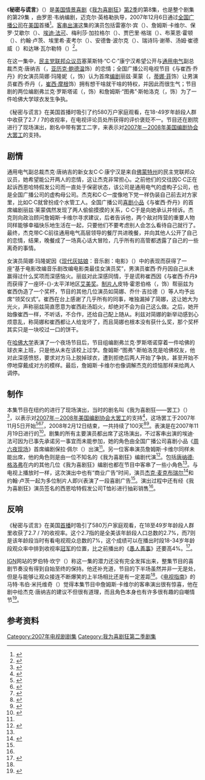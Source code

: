 {{noteTA
|G1=Movie
|G2=Show
|1=zh-cn:我为喜剧狂;zh-tw:超級製作人;zh-hk:娛樂揸Fit人;
|2=zh-hk:珍·嘉露絲姬;zh-cn=简·科拉克斯基;
}}
{{Infobox television episode
| Title        = 秘密与谎言<br>Secrets and Lies
| Series       = [[我为喜剧狂|我为喜剧狂]]
| Image        =  <!-- No-free image with insufficient rationale [[Image:Josh,_Tracy_and_Jenna_(Secrets_and_Lies).png|250px]] -->
| Caption      = Tracy accepting his fake Pacific Rim Emmy at the staged event
| Season       = 2
| Episode      = 8
| Airdate      = {{Start date|2007|12|06}}
| Production   = 208<ref name="ign">{{cite web|url=http://uk.ign.com/articles/2007/12/08/30-rock-secrets-and-lies-review |title=''30 Rock'': "Secrets and Lies" Review |accessdate=2008-08-11 |last=Canning |first=Robert |date=2007-12-07 |publisher=IGN |deadurl=no |archiveurl=https://web.archive.org/web/20120216072530/http://uk.tv.ign.com/articles/840/840180p1.html |archivedate=2012-02-16 }}</ref>
| Writer       = 罗恩·韦纳（{{lang|en|Ron Weiner}}）
| Director     = {{link-en|迈克尔·英格勒|Michael Engler}}
| Music        =
| Photographer = 瓦尼亚·西恩祖尔（{{lang|en|Vanja Černjul}}）
| Guests       = 
*{{link-en|詹姆斯·卡维尔|James Carville}}以自己的真实身份出场
*[[约翰·卢茨|约翰·卢茨]]饰J·D·卢兹（{{lang|en|J.D. Lutz}}）
*[[埃迪·法可|埃迪·法可]]饰C·C·康宁汉（{{lang|en|C.C. Cunningham}}）
*{{link-en|瑞诗玛·谢蒂|Reshma Shetty}}饰聚会服务员
| Episode list = [[我为喜剧狂_(第2季)|《我为喜剧狂》第2季]]<br>[[我为喜剧狂剧集列表|《我为喜剧狂》剧集列表]]
| Prev         = [[美洲狮_(我为喜剧狂)|美洲狮]]
| Next         = [[鲁达圣诞节|鲁达圣诞节]]
}}

《'''秘密与谎言'''》（{{lang|en|Secrets and Lies}}）是[[美国|美国]][[情景喜剧|情景喜剧]]《[[我为喜剧狂|我为喜剧狂]]》[[我为喜剧狂_(第2季)|第2季]]的第8集，也是整个剧集的第29集 ，由罗恩·韦纳编剧，迈克尔·英格勒执导，2007年12月6日通过[[全国广播公司|全国广播公司]]在[[美国电视|美国]]首播<ref name="variety">{{cite web|url=http://www.screenrush.co.uk/television/television-813/season-5594/ |title=30 Rock: Episodes Season 2 |publisher=Screenrush (AlloCiné) |accessdate=2013-09-08 |location=London |archiveurl=https://web.archive.org/web/20120730001603/http://www.screenrush.co.uk/television/television-813/season-5594/ |archivedate=2012-07-30 |deadurl=no }}</ref>。[[友情客串|客串出演]]这集的演员包括雷塞尔·宾（{{lang|en|Reathel Bean}}）、詹姆斯·卡维尔、保罗·艾歇尔（{{lang|en|Paul Eichel}}）、[[埃迪·法可|埃迪·法可]]、梅利莎·加拉格尔（{{lang|en|Melissa Gallagher}}）、贾巴里·格瑞（{{lang|en|Jabari Gray}}）、布莱恩·霍顿（{{lang|en|Blaine Horton}}）、约翰·卢茨、埃里希·麦考尔（{{lang|en|Erich McCall}}）、安德鲁·波尔克（{{lang|en|Andrew Polk}}）、瑞诗玛·谢蒂、汤姆·崔德威（{{lang|en|Tom Treadwell}}）和达琳·瓦尔勒特（{{lang|en|Darlene Violette}}）<ref>{{cite web|url=http://www.imdb.com/title/tt1001593/ |title=30 Rock: Season 2, Episode 8 Secrets and Lies (6 Dec. 2007) |publisher=Amazon |work=IMDb |accessdate=2013-09-08 |deadurl=no |archivedate=2011-12-21 |archiveurl=https://web.archive.org/web/20111221222212/http://www.imdb.com/title/tt1001593/ }}</ref>。

在这一集中，[[民主党_(美国)|民主党]][[联邦众议员|联邦众议员]]塞莱斯特·“C·C·”康宁汉希望公开与[[通用电气|通用电气]]副总裁杰克·唐纳吉（{{lang|en|Jack Donaghy}}，[[亚历克·鲍德温|亚历克·鲍德温]]饰）的恋情；全国广播公司电视节目《{{lang|en|TGS}}与崔西·乔丹》的女演员简娜·玛隆妮（{{lang|en|Jenna Maroney}}，{{link-en|简·科拉克斯基|Jane Krakowski}}饰）认为首席[[编剧|编剧]]丽兹·莱蒙（{{lang|en|Liz Lemon}}，[[蒂娜·菲|蒂娜·菲]]饰）让男演员崔西·乔丹（{{lang|en|Tracy Jordan}}，[[崔西·摩根|崔西·摩根]]饰）拥有想干啥就干啥的特权，并因此而很生气；节目剧的两位编剧弗兰克·罗斯塔诺（{{lang|en|Frank Rossitano}}，{{link-en|贾达·弗雷德兰德|Judah Friedlander}}饰）和詹姆斯·“图弗”·斯帕洛克（{{lang|en|James "Toofer" Spurlock}}，{{link-en|凯斯·鲍威尔|Keith Powell}}饰）为了一件哈佛大学球衣发生争执。

《秘密与谎言》在美国首播时吸引了约580万户家庭观看，在18-49岁年龄段人群中收获了2.7 / 7的收视率，在电视评论员处所获得的评价褒贬不一。节目还在剧院进行了现场演出，剧名中带有罢工二字，来表示对[[2007年－2008年美国编剧协会大罢工|2007年－2008年美国编剧协会大罢工]]的支持。

==剧情==
通用电气副总裁杰克·唐纳吉的新女友C·C·康宁汉是来自[[佛蒙特州|佛蒙特州]]的民主党联邦众议员，她希望能公开两人的恋情，这让杰克非常担心。之前他们的交往因C·C正在起诉西恩哈特假发公司而一直处于保密状态，该公司是通用电气的虚构子公司，也是全国广播公司的虚构母公司。杰克和C·C一度像地下党一样伪装自己前去对方家里，比如C·C就曾扮成个水管工人。全国广播公司[[喜剧小品|喜剧小品]]《{{lang|en|TGS}}与崔西·乔丹》的首席编剧丽兹·莱蒙偶然发现了两人偷偷摸摸的关系，C·C于是向她承认并倾诉。杰克则向政治顾问詹姆斯·卡维尔寻求建议，后者告诉他，两个敌对阵营的重要人物同样能够幸福快乐地生活在一起，只要他们不要考虑别人会怎么看待自己就行了。最终，杰克带C·C前往通用电气高层领导的餐厅共进晚餐，并向其他人公开了自己的恋情，结果，晚餐成了一场真心话大冒险，几乎所有的高管都透露了自己的一些离奇的事情。

女演员简娜·玛隆妮因《[[现代灰姑娘|现代灰姑娘]]：音乐剧：电影》（{{lang|en|Mystic Pizza: The Musical: The Movie}}）中的表现而获得了一座“基于电影改编音乐剧改编电影类最佳女演员奖”，男演员崔西·乔丹因自己从未赢得过什么奖项而深感恼火。丽兹对此深感同情，于是谎称崔西因《{{lang|en|TGS}}与崔西·乔丹》而获得了一座环-{}-太平洋地区[[艾美奖|艾美奖]]。[[制片人|制片人]]皮特·霍恩伯格（{{lang|en|Pete Hornberger}}，{{link-en|斯科特·安第斯|Scott Adsit}}饰）帮丽兹为崔西伪造了一个奖杯，节目的其他几位演员如简娜、乔什·吉拉德（{{lang|en|Josh Girard}}）等人均予出席“领奖仪式”。崔西在台上感谢了几乎所有的同事，唯独漏掉了简娜，这让她大为光火，声称丽兹简直愿意为崔西赴汤蹈火，却绝对不会为自己这么做。之后，她开始像崔西一样，不听话，不合作，还给自己配上随从。利兹对简娜的新举动感到心烦意乱，称简娜和崔西都让人给宠坏了，而且简娜也根本没有获什么奖，那个奖杯其实只是一块咬过一口的饼干。

在[[哈佛大学|哈佛大学]]表演了一个夜场节目后，节目组编剧弗兰克·罗斯塔诺穿着一件哈佛的球衣来上班，只是他从未在该校上过学。詹姆斯·“图弗”·斯帕洛克是哈佛校友，他对此深感愤怒，要求对方马上脱掉球衣，遭到拒绝后两人开始了争执，甚至开始不停地穿戴成对方的模样。最后，詹姆斯·卡维尔也像调解杰克的烦恼那样来给两人调停。

==制作==
本集节目在纽约的{{link-en|正直公民旅团剧院|Upright Citizens Brigade Theatre}}进行了现场演出，当时的剧名叫《我为喜剧狂——罢工》（{{lang|en|30 Rock — On Strike!}}）<ref name="huffingtonucb">{{cite news|first=Rachel |last=Sklar |authorlink= |coauthors= |title=''30 Rock'' Live! Dry-Humping, Boob-Grabbing And Other Fun Times At The UCB |url=http://www.huffingtonpost.com/2007/11/20/30-rock-live-dryhumping-b_n_73470.html? |publisher=''The Huffington Post'' |date=2007-11-20 |accessdate=2013-09-08 |deadurl=no |archivedate=2009-08-02 |archiveurl=https://web.archive.org/web/20090802235931/http://www.huffingtonpost.com/2007/11/20/30-rock-live-dryhumping-b_n_73470.html }}</ref>，以表示对[[2007年－2008年美国编剧协会大罢工|2007年－2008年美国编剧协会大罢工]]的支持<ref name="tvcom">{{cite news|first=Tim |last=Surette |authorlink= |coauthors= |title=''SNL'', ''30 Rock'' hitting stage |url=http://www.tv.com/news/snl-30-rock-hitting-stage-10472/ |publisher=''TV.com'' |deadurl=no |date=2007-11-16 |accessdate=2013-09-08 |archivedate=2012-11-14 |archiveurl=https://web.archive.org/web/20121114121032/http://www.tv.com/news/snl-30-rock-hitting-stage-10472/ }}</ref>，这场罢工于2007年11月5日开始<ref>{{cite news |first=Michael |last=Cieply |title=Writers Begin Strike as Talks Break Off |url=http://www.nytimes.com/2007/11/05/business/media/05strike.html |publisher=''The New York Times'' |date=2007-11-05 |accessdate=2013-08-31 |archive-date=2014-10-03 |archive-url=https://web.archive.org/web/20141003091145/http://www.nytimes.com/2007/11/05/business/media/05strike.html |dead-url=no }}</ref><ref>{{cite news|url=http://variety.com/2007/scene/news/wga-goes-on-strike-1117975364/ |title=WGA goes on strike |accessdate=2013-09-08 |last=McNary |first=Dave |date=2007-11-04 |publisher=''Variety'' |archiveurl=https://web.archive.org/web/20071107093441/http://www.variety.com/article/VR1117975364.html?categoryid=1066&cs=1 |archivedate=2007-11-07 |deadurl=no }}</ref><ref>{{cite news|first=Brian |last=Stelter |title=Writers’ Strike Begins; Negotiations Break Down; Silver Lining For Networks? |deadurl=no |archivedate=2012-07-22 |archiveurl=https://web.archive.org/web/20120722210505/http://mediadecoder.blogs.nytimes.com/2007/11/05/writers-strike-begins-negotiations-break-down-silver-lining-for-networks/ |url=http://mediadecoder.blogs.nytimes.com/2007/11/05/writers-strike-begins-negotiations-break-down-silver-lining-for-networks/?_r=0 |publisher=''The New York Times'' |date=2007-11-05 |accessdate=2013-09-08 }}</ref>，2008年2月12日结束，一共持续了100天<ref>{{cite news|first=Cynthia |last=Littleton |coauthors=McNary, Dave |title=It's official: WGA strike is over |url=http://variety.com/2008/film/news/it-s-official-wga-strike-is-over-1117980829/ |publisher=''Variety'' |date=2008-02-12 |accessdate=2013-08-31 |archiveurl=https://web.archive.org/web/20080704131238/http://www.variety.com/article/VR1117980829.html |archivedate=2008-07-04 |deadurl=no }}</ref><ref>{{cite news|coauthors= |title=Strike over, Hollywood writers head back to work |url=http://edition.cnn.com/2008/SHOWBIZ/TV/02/13/writers.strike/index.html |publisher=CNN |date=2008-02-13 |accessdate=2013-09-01 |deadurl=no |archiveurl=https://web.archive.org/web/20080523061620/http://www.cnn.com/2008/SHOWBIZ/TV/02/13/writers.strike/index.html |archivedate=2008-05-23 }}</ref>。表演是在2007年11月19日进行的<ref name="ew">{{cite news|first=Kristen |last=Baldwin |title=On the scene at ''30 Rock'' Live! |url=http://popwatch.ew.com/2007/11/20/on-the-scene-at-3/ |publisher=''Entertainment Weekly'' |date=2007-11-20 |accessdate=2013-09-08 |deadurl=no |archivedate=2012-07-17 |archiveurl=https://web.archive.org/web/20120717081401/http://popwatch.ew.com/2007/11/20/on-the-scene-at-3/ }}</ref>。剧集的所有主要演员都出席了这场演出，不过客串出演的埃迪·法可因为已事先承诺另一事宜而未能参加，她的角色由全国广播公司喜剧小品《[[周六夜现场|周六夜现场]]》首席编剧保拉·佩尔（{{lang|en|Paula Pell}}）出演<ref name="huffingtonucb" />。另一位客串演员詹姆斯·卡维尔同样未能出席，他的角色则是由一位不知名的《我为喜剧狂》编剧代演<ref name="bwe">{{cite news|first=Dan |last=Hopper |authorlink= |coauthors= |title=''30 Rock'' Live Is Just As Much Fun As It Is Recorded, Plus You Get To Watch Alec Baldwin Laugh At the Word "Tampon" |url=http://www.vh1.com/celebrity/2007/11/20/30-rock-live-is-just-as-much-fun-as-it-is-recorded-plus-you-get-to-watch-alec-baldwin-laugh-at-the-word-tampon/ |publisher=''Best Week Ever'' |date=2007-11-20 |accessdate=2013-09-08 |archiveurl=https://web.archive.org/web/20081204023748/http://www.bestweekever.tv/2007/11/20/30-rock-live-is-just-as-much-fun-as-it-is-recorded-plus-you-get-to-watch-alec-baldwin-laugh-at-the-word-tampon/ |archivedate=2008-12-04 |deadurl=no }}</ref>。包括[[唐纳德·格洛弗|唐纳德·格洛弗]]在内的其他几位《我为喜剧狂》编剧也都在节目中客串了一些小角色<ref name="bwe" />。与电视上播放时一样，这次演出中也有“商业广告”时间，演员[[杰克·麦克布瑞尔|杰克·麦克布瑞尔]]<ref name="nymag">{{cite news|first=Ehren |last=Gresehover |title=Live From New York, It's ''30 Rock''! |url=http://www.vulture.com/2007/11/live_from_new_york_its_30_rock.html |publisher=''New York Magazine'' |date=2007-11-20 |accessdate=2013-09-08 |deadurl=no |archivedate=2012-10-13 |archiveurl=https://web.archive.org/web/20121013051852/http://www.vulture.com/2007/11/live_from_new_york_its_30_rock.html }}</ref>和约翰·卢茨一起为多位制片人即兴表演了一段喜剧广告<ref name="huffingtonucb" />。演出过程中还有经《我为喜剧狂》演员签名的西恩哈特假发公司T恤衫进行抽彩销售<ref name="huffingtonucb" />。

==反响==
《秘密与谎言》在美国[[首演|首播]]时吸引了580万户家庭观看，在18至49岁年龄段人群里收获了2.7 / 7的收视率。这个2.7指的是全美该年龄段人口总数的2.7%，而7则是该年龄段当时有看电视观众总数的7%，这个成绩可以在播出时段18-34岁年龄段观众率中排到收视率[[冠军|冠军]]的位置，比之前播出的《[[愚人善事|愚人善事]]》还要高4%。<ref name="ratings_1">{{cite press release |title=''Heroes'' and ''Sunday Night Football'' Power NBC's Week of December 3–9 |publisher=''NBC Universal Media Village'' |date=2007-12-11 |url=http://www.thefutoncritic.com/ratings/2007/12/11/heroes-and-sunday-night-football-power-nbcs-week-of-dec-3-9-26189/20071211nbc01/ |accessdate=2013-09-08 |quote=At 8:30 p.m. ET, ''30 Rock'' (2.7/7 in 18–49, 5.8 million viewers overall) retained 87 percent of its 18-49 lead-in, while building on its lead-in by 4 percent in adults 18–34 (to a 2.9 from a 2.8 for ''Earl''). Week-to-week, ''30 Rock'' grew by 8 percent in 18–49 (2.7/7 vs. 2.5/6) and by 21 percent in adults 18–34 (2.9/8 vs. 2.4/7). ''30 Rock'' won its slot in men 18–34.}}</ref>。

[[IGN|IGN]]网站的罗伯特·坎宁（{{lang|en|Robert Canning}}）称这一集的潜力还没有完全发挥出来，整集节目的喜剧节奏没有得到自始至终的保持。他还补充道，节目的下半场虽然并非一无是处，但是与能够让观众接连不断爆笑的上半场相比还是有一定差距<ref name="ign" />。《[[电视指南_(杂志)|电视指南]]》的马特·韦伯·米托维奇（{{lang|en|Matt Webb Mitovich}}）觉得本集节目中詹姆斯·卡维尔的客串演出很有惊喜，他在剧中给杰克·唐纳吉的建议不但很有道理，而且角色本身也有许多很有趣的自嘲情节<ref>{{cite web|url=http://community.tvguide.com/blog-entry/TV-Show-Blog/30-Rock/Episode-Recap-Quotsecrets/800029027 |title=Episode Recap: "Secrets and Lies" |accessdate=2008-08-11 |last=Webb Mitovich |first=Matt |coauthors= |date=2007-12-07 |work= |publisher=''TV Guide'' |archiveurl=https://web.archive.org/web/20080705132745/http://community.tvguide.com/blog-entry/TV-Show-Blog/30-Rock/Episode-Recap-Quotsecrets/800029027 |archivedate=2008-07-05 |deadurl=yes }}</ref>。

==参考资料==
{{reflist|colwidth=30em}}

{{30 Rock Season One}}
{{portal bar|电视剧|美国}}
[[Category:2007年电视剧剧集|Category:2007年电视剧剧集]]
[[Category:我为喜剧狂第二季剧集|Category:我为喜剧狂第二季剧集]]
{{Good article}}